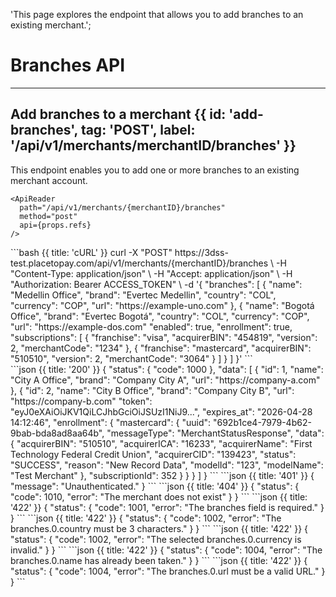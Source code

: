   'This page explores the endpoint that allows you to add branches to an existing merchant.';


# Branches API
---

## Add branches to a merchant {{ id: 'add-branches', tag: 'POST', label: '/api/v1/merchants/merchantID/branches' }}


<Row>
  <Col>
    This endpoint enables you to add one or more branches to an existing merchant account.

    <ApiReader
      path="/api/v1/merchants/{merchantID}/branches"
      method="post"
      api={props.refs}
    />
  </Col>
  <Col sticky>
    <CodeGroup title="Request" tag="POST" label="/api/v1/merchants/{merchantID}/branches">
    ```bash {{ title: 'cURL' }}
    curl -X "POST" https://3dss-test.placetopay.com/api/v1/merchants/{merchantID}/branches \
      -H "Content-Type: application/json" \
      -H "Accept: application/json" \
      -H "Authorization: Bearer ACCESS_TOKEN" \
      -d '{
          "branches": [
            {
              "name": "Medellin Office",
              "brand": "Evertec Medellin",
              "country": "COL",
              "currency": "COP",
              "url": "https://example-uno.com"
            },
            {
              "name": "Bogotá Office",
              "brand": "Evertec Bogotá",
              "country": "COL",
              "currency": "COP",
              "url": "https://example-dos.com"
              "enabled": true,
              "enrollment":  true,
              "subscriptions": [
                  {
                      "franchise": "visa",
                      "acquirerBIN": "454819",
                      "version": 2,
                      "merchantCode": "1234"
                  },
                  {
                      "franchise": "mastercard",
                      "acquirerBIN": "510510",
                      "version": 2,
                      "merchantCode": "3064"
                  }
              ]
            }
          ]
      }'
    ```
    </CodeGroup>
  </Col>
</Row>

<Row>
  <Col>
    <ApiReader
      path="/api/v1/merchants/{merchantID}/branches"
      method="post"
      type="response"
      api={props.refs}
    />
  </Col>

  <Col sticky>
    <br />
    <CodeGroup title="Response">
    ```json {{ title: '200' }}
    {
      "status": {
        "code": 1000
      },
      "data": [
        {
          "id": 1,
          "name": "City A Office",
          "brand": "Company City A",
          "url": "https://company-a.com"
        },
        {
          "id": 2,
          "name": "City B Office",
          "brand": "Company City B",
          "url": "https://company-b.com"
          "token": "eyJ0eXAiOiJKV1QiLCJhbGciOiJSUzI1NiJ9...",
          "expires_at": "2026-04-28 14:12:46",
          "enrollment": {
              "mastercard": {
                  "uuid": "692b1ce4-7979-4b62-9bab-bda8ad8aa64b",
                  "messageType": "MerchantStatusResponse",
                  "data": {
                      "acquirerBIN": "510510",
                      "acquirerICA": "16233",
                      "acquirerName": "First Technology Federal Credit Union",
                      "acquirerCID": "139423",
                      "status": "SUCCESS",
                      "reason": "New Record Data",
                      "modelId": "123",
                      "modelName": "Test Merchant"
                  },
                  "subscriptionId": 352
              }
          }
        }
      ]
    }
    ```
    ```json {{ title: '401' }}
    {
      "message": "Unauthenticated."
    }
    ```
    ```json {{ title: '404' }}
    {
      "status": {
        "code": 1010,
        "error": "The merchant does not exist"
      }
    }
    ```
    ```json {{ title: '422' }}
    {
      "status": {
        "code": 1001,
        "error": "The branches field is required."
      }
    }
    ```
    ```json {{ title: '422' }}
    {
      "status": {
        "code": 1002,
        "error": "The branches.0.country must be 3 characters."
      }
    }
    ```
    ```json {{ title: '422' }}
    {
      "status": {
        "code": 1002,
        "error": "The selected branches.0.currency is invalid."
      }
    }
    ```
    ```json {{ title: '422' }}
    {
      "status": {
        "code": 1004,
        "error": "The branches.0.name has already been taken."
      }
    }
    ```
    ```json {{ title: '422' }}
    {
      "status": {
        "code": 1004,
        "error": "The branches.0.url must be a valid URL."
      }
    }
    ```
    </CodeGroup>
  </Col>
</Row>

